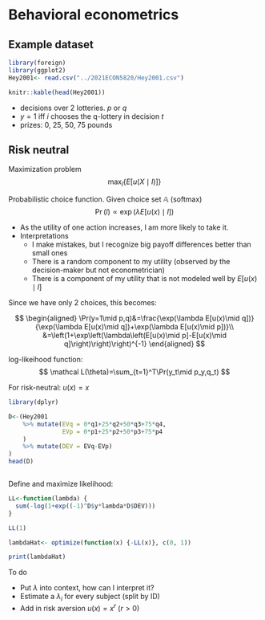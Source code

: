 

# Behavioral econometrics

## Example dataset

```r
library(foreign)
library(ggplot2)
Hey2001<- read.csv("../2021ECON5820/Hey2001.csv")

knitr::kable(head(Hey2001))
```

* decisions over 2 lotteries. $p$ or $q$
* $y=1$ iff $i$ chooses the q-lottery in decision $t$
* prizes: 0, 25, 50, 75 pounds

## Risk neutral

Maximization problem
$$
\max_l\{E[u(X\mid l)]\}
$$

Probabilistic choice function. Given choice set $\mathbb A$ (softmax)
$$
\Pr\left(l\right)\propto \exp\left(\lambda E[u(x)\mid l]\right)
$$



* As the utility of one action increases, I am more likely to take it.
* Interpretations
  + I make mistakes, but I recognize big payoff differences better than small ones
  + There is a random component to my utility (observed by the decision-maker but not econometrician)
  + There is a component of my utility that is not modeled well by $E[u(x)\mid l]$
  
Since we have only 2 choices, this becomes:
  
$$
\begin{aligned}
\Pr(y=1\mid p,q)&=\frac{\exp(\lambda E[u(x)\mid q])}{\exp(\lambda E[u(x)\mid q])+\exp(\lambda E[u(x)\mid p])}\\
&=\left(1+\exp\left(\lambda\left(E[u(x)\mid p]-E[u(x)\mid q]\right)\right)\right)^{-1}
\end{aligned}
$$

log-likeihood function:
$$
\mathcal L(\theta)=\sum_{t=1}^T\Pr(y_t\mid p_y,q_t)
$$

For risk-neutral: $u(x)=x$


```r

library(dplyr)

D<-(Hey2001
    %>% mutate(EVq = 0*q1+25*q2+50*q3+75*q4,
               EVp = 0*p1+25*p2+50*p3+75*p4
    )
    %>% mutate(DEV = EVq-EVp)
)
head(D)



```


Define and maximize likelihood:
```r

LL<-function(lambda) {
  sum(-log(1+exp((-1)^D$y*lambda*D$DEV)))
}

LL(1)

lambdaHat<- optimize(function(x) {-LL(x)}, c(0, 1))

print(lambdaHat)

```

To do

* Put $\lambda$ into context, how can I interpret it?
* Estimate a $\lambda_i$ for every subject (split by ID)
* Add in risk aversion $u(x)=x^r$ ($r>0$)